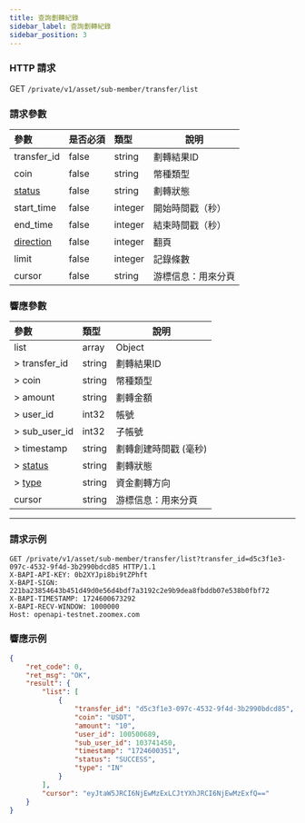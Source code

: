 ```yaml
---
title: 查詢劃轉紀錄
sidebar_label: 查詢劃轉紀錄
sidebar_position: 3
---
```


### HTTP 請求
GET `/private/v1/asset/sub-member/transfer/list`

### 請求參數
| 參數 | 是否必須 | 類型 | 說明|
|:----- |:-------|:-----|------ |
|transfer_id |false |string |劃轉結果ID |
|coin |false |string |幣種類型 |
|[status](../asset/enum#transferstatus-status) |false |string |劃轉狀態 |
|start_time |false |integer |開始時間戳（秒） |
|end_time |false |integer |結束時間戳（秒） |
|[direction](../asset/enum#assetdirection-direction) |false |integer |翻頁 |
|limit |false |integer |記錄條數|
|cursor |false |string |游標信息：用來分頁|

### 響應參數
| 參數 | 類型 | 說明|
|:----- |:-----|----- |
|list |array|Object |
|> transfer_id |string |劃轉結果ID |
|> coin |string |幣種類型 |
|> amount |string |劃轉金額 |
|> user_id |int32 |帳號 |
|> sub_user_id |int32 |子帳號 |
|> timestamp |string |劃轉創建時間戳 (毫秒) |
|> [status](../asset/enum#transferstatus-status) |string |劃轉狀態 |
|> [type](../asset/enum#transfertype-type) |string |資金劃轉方向 |
|cursor |string|游標信息：用來分頁 |

---

### 請求示例

```shell
GET /private/v1/asset/sub-member/transfer/list?transfer_id=d5c3f1e3-097c-4532-9f4d-3b2990bdcd85 HTTP/1.1
X-BAPI-API-KEY: 0b2XYJpi8bi9tZPhft
X-BAPI-SIGN: 221ba23854643b451d49d0e56d4bdf7a3192c2e9b9dea8fbddb07e538b0fbf72
X-BAPI-TIMESTAMP: 1724600673292
X-BAPI-RECV-WINDOW: 1000000
Host: openapi-testnet.zoomex.com
```

### 響應示例

```json
{
    "ret_code": 0,
    "ret_msg": "OK",
    "result": {
        "list": [
            {
                "transfer_id": "d5c3f1e3-097c-4532-9f4d-3b2990bdcd85",
                "coin": "USDT",
                "amount": "10",
                "user_id": 100500689,
                "sub_user_id": 103741450,
                "timestamp": "1724600351",
                "status": "SUCCESS",
                "type": "IN"
            }
        ],
        "cursor": "eyJtaW5JRCI6NjEwMzExLCJtYXhJRCI6NjEwMzExfQ=="
    }
}
```
